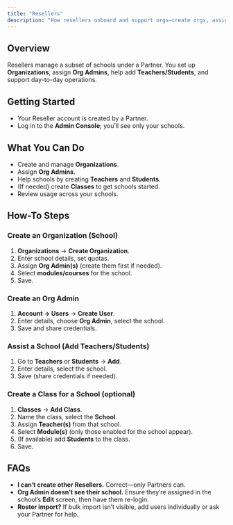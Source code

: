 ```yaml
---
title: "Resellers"
description: "How resellers onboard and support orgs—create orgs, assign org admins, and help set up classes and users."
---
```


## Overview

Resellers manage a subset of schools under a Partner. You set up **Organizations**, assign **Org Admins**, help add **Teachers/Students**, and support day-to-day operations.

## Getting Started

- Your Reseller account is created by a Partner.
- Log in to the **Admin Console**; you’ll see only your schools.

## What You Can Do

- Create and manage **Organizations**.
- Assign **Org Admins**.
- Help schools by creating **Teachers** and **Students**.
- (If needed) create **Classes** to get schools started.
- Review usage across your schools.

## How-To Steps

### **Create an Organization (School)**

1. **Organizations** → **Create Organization**.
2. Enter school details, set quotas.
3. Assign **Org Admin(s)** (create them first if needed).
4. Select **modules/courses** for the school.
5. Save.

### **Create an Org Admin**

1. **Account → Users** → **Create User**.
2. Enter details, choose **Org Admin**, select the school.
3. Save and share credentials.

### **Assist a School (Add Teachers/Students)**

1. Go to **Teachers** or **Students** → **Add**.
2. Enter details, select the school.
3. Save (share credentials if needed).

### **Create a Class for a School (optional)**

1. **Classes** → **Add Class**.
2. Name the class, select the **School**.
3. Assign **Teacher(s)** from that school.
4. Select **Module(s)** (only those enabled for the school appear).
5. (If available) add **Students** to the class.
6. Save.

## FAQs

- **I can’t create other Resellers.** Correct—only Partners can.
- **Org Admin doesn’t see their school.** Ensure they’re assigned in the school’s **Edit** screen, then have them re-login.
- **Roster import?** If bulk import isn’t visible, add users individually or ask your Partner for help.